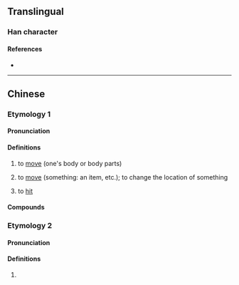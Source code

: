 {{character info/new}}
==Translingual==

===Han character===
{{Han char|rn=30|rad=口|as=09|sn=12|four=|canj=RKBL|ids=⿰口郁}}

====References====
* {{Han ref|kx=0198.140|dkj=03930|dj=0420.030|hdz=10638.100|uh=5590|ud=21904}}

----

==Chinese==
{{zh-forms|alt=郁,逳,㤢}}
===Etymology 1===
====Pronunciation====
{{zh-pron
|c=juk1
|c-t=nguuk1
|h=pfs=
|md=
|mn=
|w=
|mc=
|oc=
|cat=v
}}

====Definitions====
{{zh-hanzi}}

# {{lb|zh|Cantonese}} to [[move]] (one's body or body parts)
#: {{zh-x|唔准 喐 啦！|Don't '''move'''!|C}}
#: {{zh-x|喐 親 手 就 聽{ting3} 打！|If you move, you're going to get spanked!|C}}
# {{lb|zh|Cantonese}} to [[move]] (something: an item, etc.); to change the location of something
#: {{zh-x|唔准 喐 佢！|Don't '''move''' it!|C}}
# {{lb|zh|Cantonese|slang}} to [[hit]]
#: {{zh-x|喐 佢！|'''Hit''' him!|C}}

====Compounds====
{{zh-der|喐身喐勢|喐啲|喐下|喐手|喐手喐腳|喐動|喐喐貢|喐親}}

===Etymology 2===
====Pronunciation====
{{zh-pron
|m=yù
|cat=a
}}

====Definitions====
{{zh-hanzi}}

# {{zh-only|喓喐}}